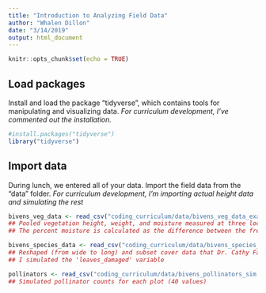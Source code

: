 ```yaml
---
title: "Introduction to Analyzing Field Data"
author: "Whalen Dillon"
date: "3/14/2019"
output: html_document
---
```


```r
knitr::opts_chunk$set(echo = TRUE)
```

## Load packages

Install and load the package "tidyverse", which contains tools for manipulating and visualizing data. *For curriculum development, I've commented out the installation.* 

```r
#install.packages("tidyverse")
library("tidyverse")
```

## Import data

During lunch, we entered all of your data. Import the field data from the "data" folder.
*For curriculum development, I'm importing actual height data and simulating the rest* 

```r

bivens_veg_data <- read_csv("coding_curriculum/data/bivens_veg_data_example.csv")
## Pooled vegetation height, weight, and moisture measured at three locations in each plot. The heights are actually averages of three measurements at each location. 
## The percent moisture is calculated as the difference between the fresh and dry weight. 

bivens_species_data <- read_csv("coding_curriculum/data/bivens_species_summer.csv")
## Reshaped (from wide to long) and subset cover data that Dr. Cathy Fahey collected. There are a lot of zeroes because it is cover data, so that is something that could be worth discussing (real data) or excluding for the exercise. 
## I simulated the 'leaves_damaged' variable

pollinators <- read_csv("coding_curriculum/data/bivens_pollinators_sim.csv")
## Simulated pollinator counts for each plot (40 values)

```


